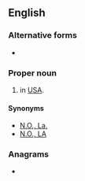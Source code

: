 {{also|Nola|nola}}
==English==

===Alternative forms===
* {{l|en|Nola}}

===Proper noun===
{{head|en|proper noun}}

# {{acronym of|lang=en|[[New Orleans]], [[Louisiana]]}} in [[USA]].

====Synonyms====
* [[N.O., La.]]
* [[N.O., LA]]

===Anagrams===
* {{l|en|loan}}